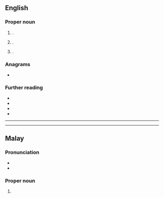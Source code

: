 {{also|kangar}}
==English==

===Proper noun===
{{en-proper noun}}

# {{place|en|capital city|s/Perlis|c/Malaysia}}.
# {{place|en|town|in|p/Punjab|c/Pakistan}}.
# {{place|en|street|in|p/Khyber Pakhtunkhwa|c/Pakistan}}.

===Anagrams===
* {{anagrams|en|a=aagknr|Kangra}}

===Further reading===
* {{pedia|Kangar (disambiguation)}}
* {{pedia|Kangar Street (Pakistan)}}
* {{pedia|Kangar Town (Malaysia)}}
* {{pedia|Kangar Town (Pakistan)}}

----

----

==Malay==
{{wikipedia|lang=ms}}

===Pronunciation===
* {{IPA|ms|/kaŋa(r)/}}
* {{rhymes|ms|aŋa(r)|ŋa(r)|a(r)}}

===Proper noun===
{{ms-proper noun|j=کاڠر}}

# {{place|ms|capital city|s/Perlis|c/Malaysia|t1=Kangar}}
